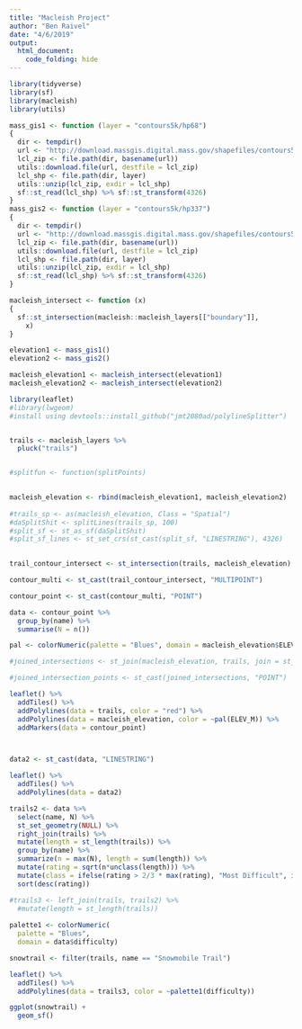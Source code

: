 ```yaml
---
title: "Macleish Project"
author: "Ben Raivel"
date: "4/6/2019"
output:
  html_document:
    code_folding: hide 
---
```


```r
library(tidyverse)
library(sf)
library(macleish)
library(utils)

mass_gis1 <- function (layer = "contours5k/hp68") 
{
  dir <- tempdir()
  url <- "http://download.massgis.digital.mass.gov/shapefiles/contours5k/hp68.zip"
  lcl_zip <- file.path(dir, basename(url))
  utils::download.file(url, destfile = lcl_zip)
  lcl_shp <- file.path(dir, layer)
  utils::unzip(lcl_zip, exdir = lcl_shp)
  sf::st_read(lcl_shp) %>% sf::st_transform(4326)
}
mass_gis2 <- function (layer = "contours5k/hp337") 
{
  dir <- tempdir()
  url <- "http://download.massgis.digital.mass.gov/shapefiles/contours5k/hp337.zip"
  lcl_zip <- file.path(dir, basename(url))
  utils::download.file(url, destfile = lcl_zip)
  lcl_shp <- file.path(dir, layer)
  utils::unzip(lcl_zip, exdir = lcl_shp)
  sf::st_read(lcl_shp) %>% sf::st_transform(4326)
}

macleish_intersect <- function (x) 
{
  sf::st_intersection(macleish::macleish_layers[["boundary"]], 
    x)
}

elevation1 <- mass_gis1()
elevation2 <- mass_gis2()

macleish_elevation1 <- macleish_intersect(elevation1)
macleish_elevation2 <- macleish_intersect(elevation2)
```

```r
library(leaflet)
#library(lwgeom)
#install using devtools::install_github("jmt2080ad/polylineSplitter")


trails <- macleish_layers %>%
  pluck("trails")


#splitfun <- function(splitPoints)

 
macleish_elevation <- rbind(macleish_elevation1, macleish_elevation2)
 
#trails_sp <- as(macleish_elevation, Class = "Spatial")
#daSplitShit <- splitLines(trails_sp, 100)
#split_sf <- st_as_sf(daSplitShit)
#split_sf_lines <- st_set_crs(st_cast(split_sf, "LINESTRING"), 4326)
 

trail_contour_intersect <- st_intersection(trails, macleish_elevation)

contour_multi <- st_cast(trail_contour_intersect, "MULTIPOINT")

contour_point <- st_cast(contour_multi, "POINT")

data <- contour_point %>%
  group_by(name) %>%
  summarise(N = n())

pal <- colorNumeric(palette = "Blues", domain = macleish_elevation$ELEV_M)

#joined_intersections <- st_join(macleish_elevation, trails, join = st_intersects)

#joined_intersection_points <- st_cast(joined_intersections, "POINT")

leaflet() %>%
  addTiles() %>%
  addPolylines(data = trails, color = "red") %>%
  addPolylines(data = macleish_elevation, color = ~pal(ELEV_M)) %>%
  addMarkers(data = contour_point) 




```

```r
data2 <- st_cast(data, "LINESTRING")

leaflet() %>%
  addTiles() %>%
  addPolylines(data = data2)
```

```r

trails2 <- data %>%
  select(name, N) %>%
  st_set_geometry(NULL) %>%
  right_join(trails) %>%
  mutate(length = st_length(trails)) %>%
  group_by(name) %>%
  summarize(n = max(N), length = sum(length)) %>%
  mutate(rating = sqrt(n*unclass(length))) %>%
  mutate(class = ifelse(rating > 2/3 * max(rating), "Most Difficult", ifelse(rating > 1/3 * max(rating), "Moderate", "Easiest"))) %>%
  sort(desc(rating))

#trails3 <- left_join(trails, trails2) %>%
  #mutate(length = st_length(trails))
  
palette1 <- colorNumeric(
  palette = "Blues",
  domain = data$difficulty)

snowtrail <- filter(trails, name == "Snowmobile Trail")

leaflet() %>%
  addTiles() %>%
  addPolylines(data = trails3, color = ~palette1(difficulty))

ggplot(snowtrail) +
  geom_sf()
```




